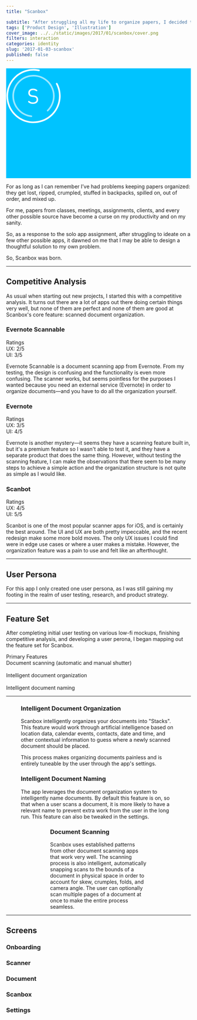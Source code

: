 ```yaml
---
title: "Scanbox"

subtitle: "After struggling all my life to organize papers, I decided to design a hypothetical app that makes organizing them a breeze."
tags: ['Product Design', 'Illustration']
cover_image: ../../static/images/2017/01/scanbox/cover.png
filters: interaction
categories: identity
slug: '2017-01-03-scanbox'
published: false
---
```

<div className="gc-breakout">
  <div className="c-colored_section" style="height: 300px; background-color: #00C3FF">
    <svg width="150px" viewBox="11 10 59 59" version="1.1" xmlns="http://www.w3.org/2000/svg" xmlnsXlink="http://www.w3.org/1999/xlink">
      <g id="Group-3" stroke="none" stroke-width="1" fill="none" fill-rule="evenodd" transform="translate(11.000000, 10.000000)">
        <path d="M35.4309989,1.34385624 C22.7380869,-1.35410551 9.90358938,4.69130505 3.82653839,15.9376618 C2.51638318,18.3622709 1.55293846,20.9759426 0.968856236,23.7238334 C-1.044595,33.1963767 1.77867881,42.8745381 8.3160399,49.772312 C12.3277196,54.0051606 17.5209494,56.9472211 23.3488334,58.1859761 C39.0453513,61.522374 54.4745782,51.5025169 57.8109761,35.8059989 C59.2551209,29.0118319 58.2282416,22.0756493 55.0198919,16.0757948 C54.7960839,15.6572571 54.2753598,15.4993975 53.8568221,15.7232055 C53.4382843,15.9470135 53.2804247,16.4677376 53.5042327,16.8862753 C56.5231211,22.531823 57.488832,29.0548366 56.1297849,35.4486507 C52.990745,50.2166724 38.4742033,59.6438248 23.7061816,56.5047849 C18.2214143,55.3389616 13.3377127,52.5722546 9.56353376,48.5900005 C3.41127457,42.0985596 0.755468293,32.9944756 2.65004743,24.0811816 C3.1999185,21.4942416 4.10631237,19.0353397 5.33864985,16.7547423 C11.0555929,6.17481117 23.1315778,0.486681461 35.0736507,3.02504743 C35.5378988,3.12372641 35.9942414,2.82737407 36.0929204,2.36312594 C36.1915994,1.89887781 35.8952471,1.44253522 35.4309989,1.34385624 Z" id="Oval-3" fill="#FFFFFF"></path>
        <path d="M45.1307535,46.0656659 C52.4186963,39.0277813 54.1090828,28.0810535 49.4827299,19.2373365 C48.4853116,17.3306757 47.2141706,15.5659395 45.6906659,13.9883042 C40.4384783,8.54950473 32.9412607,6.15147366 25.6226127,7.37138246 C21.1313015,8.12001663 16.9593898,10.1971145 13.6133042,13.4283918 C4.60076984,22.1316951 4.3500885,36.4932191 13.0533918,45.5057535 C16.8204536,49.4066602 21.758687,51.7704101 27.0428988,52.3132082 C27.5150341,52.3617063 27.937091,52.0182805 27.9855891,51.5461451 C28.0340871,51.0740097 27.6906613,50.6519529 27.2185259,50.6034548 C22.3339931,50.101712 17.7724973,47.9182925 14.2897571,44.3118094 C6.24585089,35.9821007 6.4775396,22.7086633 14.8072483,14.6647571 C17.9010023,11.6771535 21.7544535,9.75860974 25.9052037,9.06674198 C32.6716401,7.93887857 39.5992792,10.1547265 44.4543006,15.1822483 C45.8635017,16.6415187 47.0382351,18.2724114 47.9597775,20.0340281 C52.2350083,28.2065415 50.6725775,38.324645 43.9368094,44.8293006 C43.5953966,45.1589992 43.5859002,45.7030425 43.9155988,46.0444553 C44.2452974,46.3858682 44.7893406,46.3953645 45.1307535,46.0656659 Z" id="Oval-3" fill-opacity="0.616649683" fill="#FFFFFF"></path>
        <path d="M29.786251,30.8862515 C30.9450012,31.0662515 31.3612513,31.2125015 31.8787514,31.6625016 C32.3962515,32.1237517 32.6550015,32.8325018 32.6550015,33.6762519 C32.6550015,35.5550022 31.2150013,36.6350024 28.8637509,36.6350024 C27.3000006,36.6350024 26.2875005,36.3087524 25.0950003,35.3975022 C24.7912502,35.1612522 24.4875002,35.0375022 24.2962501,35.0375022 C24.0937501,35.0375022 23.9137501,35.1050022 23.7675,35.2512522 C23.59875,35.4200022 23.53125,35.6337523 23.53125,35.8362523 C23.53125,36.2525024 23.82375,36.5337524 24.2512501,36.8150024 C25.6912504,37.7825026 26.8162505,38.1650027 28.8075009,38.1650027 C32.1487514,38.1650027 34.3537518,36.4212524 34.3537518,33.6200019 C34.3537518,32.3037517 33.8812517,31.1787515 33.0150016,30.4475014 C32.3400014,29.8625013 31.5750013,29.5700013 30.0787511,29.3337512 L28.3125008,29.0637512 C27.2662506,28.9062512 26.7375005,28.6700011 26.1637504,28.186251 C25.6575003,27.758751 25.4212503,27.1175009 25.4212503,26.3075007 C25.4212503,24.5412504 26.6700005,23.3600002 28.8187509,23.3600002 C30.1237511,23.3600002 30.8775012,23.5850003 31.9575014,24.3162504 C32.2387514,24.4962504 32.5087515,24.6312505 32.7450015,24.6312505 C32.9812515,24.6312505 33.1387516,24.5525004 33.2850016,24.3837504 C33.4200016,24.2375004 33.4762516,24.0687504 33.4762516,23.8775003 C33.4762516,23.5175003 33.1837516,23.2250002 32.8125015,23.0000002 C31.4512513,22.1675 30.5400011,21.875 28.8862509,21.875 C25.7250004,21.875 23.75625,23.6637503 23.75625,26.3862507 C23.75625,27.6462509 24.1500001,28.6250011 24.9937502,29.3675012 C25.8150004,30.0987513 26.6700005,30.4025014 27.9075007,30.5937514 L29.786251,30.8862515 Z" id="S" fill="#FFFFFF"></path>
      </g>
    </svg>
  </div>
</div>

<div className="gc-spill">
  <Figure src={'/images/2017/01/scanbox/iphone.jpg'} />
</div>

<div className="gc-main">
  <p>For as long as I can remember I’ve had problems keeping papers organized: they get lost, ripped, crumpled, stuffed in backpacks, spilled on, out of order, and mixed up.</p>
  <p>For me, papers from classes, meetings, assignments, clients, and every other possible source have become a curse on my productivity and on my sanity.</p>
  <p>So, as a response to the solo app assignment, after struggling to ideate on a few other possible apps, it dawned on me that I may be able to design a thoughtful solution to my own problem.</p>
  <p>So, Scanbox was born.</p>

  <hr />

  <h2>Competitive Analysis</h2>
  <p>As usual when starting out new projects, I started this with a competitive analysis. It turns out there are a lot of apps out there doing certain things very well, but none of them are perfect and none of them are good at Scanbox's core feature: scanned document organization.</p>
</div>

<div className="gc-spill dg dg-thirds">
  <div>
    <h3>Evernote Scannable</h3>
    <div className="box">
      <div className="box-header">
        Ratings
      </div>
      <div className="box-body">
        UX: 2/5<br />
        UI: 3/5
      </div>
    </div>
    <p>Evernote Scannable is a document scanning app from Evernote. From my testing, the design is confusing and the functionality is even more confusing. The scanner works, but seems pointless for the purposes I wanted because you need an external service (Evernote) in order to organize documents—and you have to do all the organization yourself.</p>
  </div>
  <div>
    <h3>Evernote</h3>
    <div className="box">
      <div className="box-header">
        Ratings
      </div>
      <div className="box-body">
        UX: 3/5<br />
        UI: 4/5
      </div>
    </div>
    <p>Evernote is another mystery—it seems they have a scanning feature built in, but it's a premium feature so I wasn't able to test it, and they have a separate product that does the same thing. However, without testing the scanning feature, I can make the observations that there seem to be many steps to achieve a simple action and the organization structure is not quite as simple as I would like.</p>
  </div>
  <div>
    <h3>Scanbot</h3>
    <div className="box">
      <div className="box-header">
        Ratings
      </div>
      <div className="box-body">
        UX: 4/5<br />
        UI: 5/5
      </div>
    </div>
    <p>Scanbot is one of the most popular scanner apps for iOS, and is certainly the best around. The UI and UX are both pretty impeccable, and the recent redesign make some more bold moves. The only UX issues I could find were in edge use cases or where a user makes a mistake. However, the organization feature was a pain to use and felt like an afterthought.</p>
  </div>
</div>

<div className="gc-main">
  <hr />

  <h2 className="u-font-center">User Persona</h2>
  <p>For this app I only created one user persona, as I was still gaining my footing in the realm of user testing, research, and product strategy.</p>
</div>

<div className="gc-breakout">
  <Figure src={'/images/2017/01/scanbox/persona.png'} />
</div>

<div className="gc-main">
  <hr />

  <h2 className="u-font-center">Feature Set</h2>
  <p>After completing initial user testing on various low-fi mockups, finishing competitive analysis, and developing a user perona, I began mapping out the feature set for Scanbox.</p>
  <div className="box">
    <div className="box-header">
      Primary Features
    </div>
    <div className="box-body">
      Document scanning (automatic and manual shutter)<br /><br />
      Intelligent document organization<br /><br />
      Intelligent document naming
    </div>
  </div>

  <hr />
</div>

<div className="gc-breakout dg dg-halves">
  <Figure src={'/images/2017/01/scanbox/screens/scanbox/1.png'} />
  <div className="u-vertical-center">
    <h3>Intelligent Document Organization</h3>
    <p>Scanbox intelligently organizes your documents into "Stacks". This feature would work through artificial intelligence based on location data, calendar events, contacts, date and time, and other contextual information to guess where a newly scanned document should be placed.</p>
    <p>This process makes organizing documents painless and is entirely tuneable by the user through the app's settings.</p>
  </div>

  <div className="u-vertical-center">
    <h3>Intelligent Document Naming</h3>
    <p>The app leverages the document organization system to intelligently name documents. By default this feature is on, so that when a user scans a document, it is more likely to have a relevant name to prevent extra work from the user in the long run. This feature can also be tweaked in the settings.</p>
  </div>
  <Figure src={'/images/2017/01/scanbox/screens/scanbox/9.png'} />

  <Figure src={'/images/2017/01/scanbox/screens/scanner/2.png'} />
  <div className="u-vertical-center">
    <h3>Document Scanning</h3>
    <p>Scanbox uses established patterns from other document scanning apps that work very well. The scanning process is also intelligent, automatically snapping scans to the bounds of a document in physical space in order to account for skew, crumples, folds, and camera angle. The user can optionally scan multiple pages of a document at once to make the entire process seamless.</p>
  </div>
</div>

<div className="gc-main">
  <hr />
  <h2>Screens</h2>
</div>

<div className="gc-spill">
  <h3>Onboarding</h3>
</div>

<div className="gc-spill dg dg-fourths">
  <Figure src={'/images/2017/01/scanbox/screens/onboarding/2.png'} />
  <Figure src={'/images/2017/01/scanbox/screens/onboarding/3.png'} />
  <Figure src={'/images/2017/01/scanbox/screens/onboarding/4.png'} />
  <Figure src={'/images/2017/01/scanbox/screens/onboarding/5.png'} />
  <Figure src={'/images/2017/01/scanbox/screens/onboarding/6.png'} />
  <Figure src={'/images/2017/01/scanbox/screens/onboarding/7.png'} />
  <Figure src={'/images/2017/01/scanbox/screens/onboarding/8.png'} />
</div>

<div className="gc-spill">
  <h3>Scanner</h3>
</div>

<div className="gc-spill dg dg-fourths">
  <Figure src={'/images/2017/01/scanbox/screens/scanner/1.png'} />
  <Figure src={'/images/2017/01/scanbox/screens/scanner/2.png'} />
  <Figure src={'/images/2017/01/scanbox/screens/scanner/3.png'} />
</div>

<div className="gc-spill">
  <h3>Document</h3>
</div>

<div className="gc-spill dg dg-fourths">
  <Figure src={'/images/2017/01/scanbox/screens/document/1.png'} />
  <Figure src={'/images/2017/01/scanbox/screens/document/2.png'} />
  <Figure src={'/images/2017/01/scanbox/screens/document/3.png'} />
  <Figure src={'/images/2017/01/scanbox/screens/document/4.png'} />
</div>

<div className="gc-spill">
  <h3>Scanbox</h3>
</div>

<div className="gc-spill dg dg-fourths">
  <Figure src={'/images/2017/01/scanbox/screens/scanbox/1.png'} />
  <Figure src={'/images/2017/01/scanbox/screens/scanbox/2.png'} />
  <Figure src={'/images/2017/01/scanbox/screens/scanbox/3.png'} />
  <Figure src={'/images/2017/01/scanbox/screens/scanbox/4.png'} />
  <Figure src={'/images/2017/01/scanbox/screens/scanbox/5.png'} />
  <Figure src={'/images/2017/01/scanbox/screens/scanbox/6.png'} />
  <Figure src={'/images/2017/01/scanbox/screens/scanbox/7.png'} />
  <Figure src={'/images/2017/01/scanbox/screens/scanbox/8.png'} />
</div>

<div className="gc-spill">
  <h3>Settings</h3>
</div>

<div className="gc-spill dg dg-fourths">
  <Figure src={'/images/2017/01/scanbox/screens/settings/1.png'} />
  <Figure src={'/images/2017/01/scanbox/screens/settings/2.png'} />
  <Figure src={'/images/2017/01/scanbox/screens/settings/3.png'} />
</div>